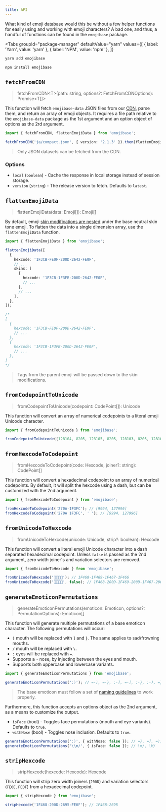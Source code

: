 ```yaml
---
title: API
---
```



What kind of emoji database would this be without a few helper functions for easily using and
working with emoji characters? A bad one, and thus, a handful of functions can be found in the
`emojibase` package.

<Tabs
  groupId="package-manager"
  defaultValue="yarn"
  values={[
    { label: 'Yarn', value: 'yarn' },
    { label: 'NPM', value: 'npm' },
  ]}
>
  <TabItem value="yarn">

```bash
yarn add emojibase
```

  </TabItem>
  <TabItem value="npm">

```bash
npm install emojibase
```

  </TabItem>
</Tabs>

## `fetchFromCDN`

> fetchFromCDN<T\>(path: string, options?: FetchFromCDNOptions): Promise<T[]\>

This function will fetch `emojibase-data` JSON files from our
[CDN](https://cdn.jsdelivr.net/npm/emojibase-data@latest/), parse them, and return an array of emoji
objects. It requires a file path relative to the `emojibase-data` package as the 1st argument and an
option object of options as the 2rd argument.

```ts
import { fetchFromCDN, flattenEmojiData } from 'emojibase';

fetchFromCDN('ja/compact.json', { version: '2.1.3' }).then(flattenEmojiData);
```

> Only JSON datasets can be fetched from the CDN.

### Options

- `local` (`boolean`) - Cache the response in local storage instead of session storage.
- `version` (`string`) - The release version to fetch. Defaults to `latest`.

## `flattenEmojiData`

> flattenEmojiData(data: Emoji[]): Emoji[]

By default, emoji [skin modifications are nested](./datasets.mdx#data-structure) under the base
neutral skin tone emoji. To flatten the data into a single dimension array, use the
`flattenEmojiData` function.

```ts
import { flattenEmojiData } from 'emojibase';

flattenEmojiData([
  {
    hexcode: '1F3CB-FE0F-200D-2642-FE0F',
    // ...
    skins: [
      {
        hexcode: '1F3CB-1F3FB-200D-2642-FE0F',
        // ...
      },
      // ...
    ],
  },
]);

/*
[
  {
    hexcode: '1F3CB-FE0F-200D-2642-FE0F',
    // ...
  },
  {
    hexcode: '1F3CB-1F3FB-200D-2642-FE0F',
    // ...
  },
]
*/
```

> Tags from the parent emoji will be passed down to the skin modifications.

## `fromCodepointToUnicode`

> fromCodepointToUnicode(codepoint: CodePoint[]): Unicode

This function will convert an array of numerical codepoints to a literal emoji Unicode character.

```ts
import { fromCodepointToUnicode } from 'emojibase';

fromCodepointToUnicode([128104, 8205, 128105, 8205, 128103, 8205, 128102]); // 👨‍👩‍👧‍👦
```

## `fromHexcodeToCodepoint`

> fromHexcodeToCodepoint(code: Hexcode, joiner?: string): CodePoint[]

This function will convert a hexadecimal codepoint to an array of numerical codepoints. By default,
it will split the hexcode using a dash, but can be customized with the 2nd argument.

```ts
import { fromHexcodeToCodepoint } from 'emojibase';

fromHexcodeToCodepoint('270A-1F3FC'); // [9994, 127996]
fromHexcodeToCodepoint('270A 1F3FC', ' '); // [9994, 127996]
```

## `fromUnicodeToHexcode`

> fromUnicodeToHexcode(unicode: Unicode, strip?: boolean): Hexcode

This function will convert a literal emoji Unicode character into a dash separated hexadecimal
codepoint. Unless `false` is passed as the 2nd argument, zero width joiner's and variation selectors
are removed.

```ts
import { fromUnicodeToHexcode } from 'emojibase';

fromUnicodeToHexcode('👨‍👩‍👧‍👦'); // 1F468-1F469-1F467-1F466
fromUnicodeToHexcode('👨‍👩‍👧‍👦', false); // 1F468-200D-1F469-200D-1F467-200D-1F466
```

## `generateEmoticonPermutations`

> generateEmoticonPermutations(emoticon: Emoticon, options?: PermutationOptions): Emoticon[]

This function will generate multiple permutations of a base emoticon character. The following
permutations will occur:

- `)` mouth will be replaced with `]` and `}`. The same applies to sad/frowning mouths.
- `/` mouth will be replaced with `\`.
- `:` eyes will be replaced with `=`.
- Supports a `-` nose, by injecting between the eyes and mouth.
- Supports both uppercase and lowercase variants.

```ts
import { generateEmoticonPermutations } from 'emojibase';

generateEmoticonPermutations(':)'); // =-), =-}, :-], =-], :-}, :-), =}, =], =), :}, :], :)
```

> The base emoticon must follow a set of [naming guidelines](./emoticons.md) to work properly.

Furthermore, this function accepts an options object as the 2nd argument, as a means to customize
the output.

- `isFace` (bool) - Toggles face permutations (mouth and eye variants). Defaults to `true`.
- `withNose` (bool) - Toggles nose inclusion. Defaults to `true`.

```ts
generateEmoticonPermutations(':)', { withNose: false }); // =}, =], =), :}, :], :)
generateEmoticonPermutations('\\m/', { isFace: false }); // \m/, \M/
```

## `stripHexcode`

> stripHexcode(hexcode: Hexcode): Hexcode

This function will strip zero width joiners (`200D`) and variation selectors (`FE0E`, `FE0F`) from a
hexadecimal codepoint.

```ts
import { stripHexcode } from 'emojibase';

stripHexcode('1F468-200D-2695-FE0F'); // 1F468-2695
```
